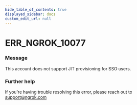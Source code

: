 ```yaml
---
hide_table_of_contents: true
displayed_sidebar: docs
custom_edit_url: null
---
```



# ERR_NGROK_10077

### Message

This account does not support JIT provisioning for SSO users.

### Further help

If you're having trouble resolving this error, please reach out to [support@ngrok.com](mailto:support@ngrok.com?subject=Help%20with%20ERR_NGROK_10077)

<ErrorDetails error="err_ngrok_10077" />
